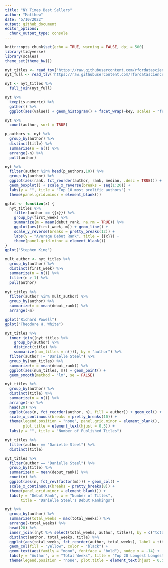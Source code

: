 ```yaml
---
title: "NY Times Best Sellers"
author: "Matthew"
date: "5/10/2022"
output: github_document
editor_options: 
  chunk_output_type: console
---
```


```r
knitr::opts_chunk$set(echo = TRUE, warning = FALSE, dpi = 500)
library(tidyverse)
library(scales)
theme_set(theme_bw())
```


```r
nyt_titles <- read_tsv('https://raw.githubusercontent.com/rfordatascience/tidytuesday/master/data/2022/2022-05-10/nyt_titles.tsv')
nyt_full <- read_tsv('https://raw.githubusercontent.com/rfordatascience/tidytuesday/master/data/2022/2022-05-10/nyt_full.tsv')

nyt <- nyt_titles %>% 
  full_join(nyt_full)
```


```r
nyt %>% 
  keep(is.numeric) %>% 
  gather() %>% 
  ggplot(aes(value)) + geom_histogram() + facet_wrap(~key, scales = "free")

nyt %>% 
  count(author, sort = TRUE)

p_authors <- nyt %>% 
  group_by(author) %>% 
  distinct(title) %>% 
  summarize(n = n()) %>% 
  arrange(-n) %>% 
  pull(author)

nyt %>% 
  filter(author %in% head(p_authors,10)) %>% 
  group_by(author) %>% 
  ggplot(aes(rank, fct_reorder(author, rank, median, .desc = TRUE))) +
  geom_boxplot() + scale_x_reverse(breaks = seq(1:20)) +
  labs(y = "", title = "Top 10 most prolific authors") +
  theme(panel.grid.minor = element_blank())
```


```r
gplot <- function(x) {
  nyt_titles %>% 
    filter(author == {{x}}) %>% 
    group_by(first_week) %>% 
    summarize(m = mean(debut_rank, na.rm = TRUE)) %>% 
    ggplot(aes(first_week, m)) + geom_line() +
    scale_y_reverse(breaks = pretty_breaks(12)) +
    labs(y = "Average Debut Rank", title = {{x}}) +
    theme(panel.grid.minor = element_blank())
}
gplot("Stephen King")
```


```r
mult_author <- nyt_titles %>% 
  group_by(author) %>% 
  distinct(first_week) %>% 
  summarize(n = n()) %>% 
  filter(n > 1) %>% 
  pull(author)

nyt_titles %>% 
  filter(author %in% mult_author) %>% 
  group_by(author) %>% 
  summarize(m = mean(debut_rank)) %>% 
  arrange(-m) 

gplot("Richard Powell")
gplot("Theodore H. White")
```


```r
nyt_titles %>% 
  inner_join((nyt_titles %>% 
    group_by(author) %>% 
    distinct(title) %>% 
    summarize(num_titles = n())), by = "author") %>% 
  filter(author != "Danielle Steel") %>% 
  group_by(num_titles) %>% 
  summarize(m = mean(debut_rank)) %>% 
  ggplot(aes(num_titles, m)) + geom_point() +
  geom_smooth(method = "lm", se = FALSE)
```


```r
nyt_titles %>% 
  group_by(author) %>% 
  distinct(title) %>% 
  summarize(n = n()) %>% 
  arrange(-n) %>% 
  head(20) %>% 
  ggplot(aes(n, fct_reorder(author, n), fill = author)) + geom_col() +
  scale_x_continuous(breaks = pretty_breaks(10)) +
  theme(legend.position = "none", panel.grid.minor = element_blank(),
        plot.title = element_text(hjust = 0.5)) +
  labs(y = "", title = "Number of Published Titles")

nyt_titles %>% 
  filter(author == "Danielle Steel") %>% 
  distinct(title)
```


```r
nyt_titles %>% 
  filter(author == "Danielle Steel") %>% 
  group_by(title) %>% 
  summarize(m = mean(debut_rank)) %>% 
  count(m) %>% 
  ggplot(aes(n, fct_rev(factor(m)))) + geom_col() +
  scale_x_continuous(breaks = pretty_breaks(8)) +
  theme(panel.grid.minor = element_blank()) +
  labs(y = "Debut Rank", x = "Number of Titles", 
       title = "Danielle Steel's Debut Rankings")
```



```r
nyt %>% 
  group_by(author) %>% 
  summarize(total_weeks = max(total_weeks)) %>% 
  arrange(-total_weeks) %>% 
  head(20) %>% 
  inner_join((nyt %>% select(total_weeks, author, title)), by = c("total_weeks", "author")) %>% 
  distinct(author, total_weeks, title) %>% 
  ggplot(aes(total_weeks, fct_reorder(author, total_weeks), label = title)) + 
  geom_col(fill = "yellow", color = "black") + 
  geom_text(aes(family = "mono", fontface = "bold"), nudge_x = -14) +
  labs(y = "Author", x = "Total Weeks", title = "Top 20 Longest Longest Weeks on Best Sellers") +
  theme(legend.position = "none", plot.title = element_text(hjust = 0.5))
```

